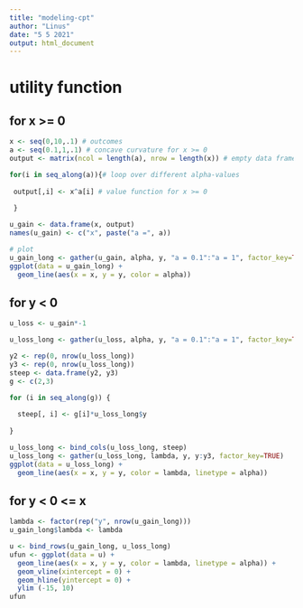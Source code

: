 ```yaml
---
title: "modeling-cpt"
author: "Linus"
date: "5 5 2021"
output: html_document
---
```


# utility function

## for x >= 0

```r
x <- seq(0,10,.1) # outcomes
a <- seq(0.1,1,.1) # concave curvature for x >= 0 
output <- matrix(ncol = length(a), nrow = length(x)) # empty data frame for values 

for(i in seq_along(a)){# loop over different alpha-values  
  
 output[,i] <- x^a[i] # value function for x >= 0
 
 }

u_gain <- data.frame(x, output)
names(u_gain) <- c("x", paste("a =", a))

# plot 
u_gain_long <- gather(u_gain, alpha, y, "a = 0.1":"a = 1", factor_key=TRUE)
ggplot(data = u_gain_long) + 
  geom_line(aes(x = x, y = y, color = alpha))
```

## for y < 0

```r
u_loss <- u_gain*-1

u_loss_long <- gather(u_loss, alpha, y, "a = 0.1":"a = 1", factor_key=TRUE)

y2 <- rep(0, nrow(u_loss_long))
y3 <- rep(0, nrow(u_loss_long))
steep <- data.frame(y2, y3)
g <- c(2,3)

for (i in seq_along(g)) {
  
  steep[, i] <- g[i]*u_loss_long$y
  
}

u_loss_long <- bind_cols(u_loss_long, steep)
u_loss_long <- gather(u_loss_long, lambda, y, y:y3, factor_key=TRUE)
ggplot(data = u_loss_long) +
  geom_line(aes(x = x, y = y, color = lambda, linetype = alpha))
```

## for y < 0 <= x

```r
lambda <- factor(rep("y", nrow(u_gain_long)))
u_gain_long$lambda <- lambda

u <- bind_rows(u_gain_long, u_loss_long)
ufun <- ggplot(data = u) +
  geom_line(aes(x = x, y = y, color = lambda, linetype = alpha)) +
  geom_vline(xintercept = 0) + 
  geom_hline(yintercept = 0) + 
  ylim (-15, 10)
ufun
```




